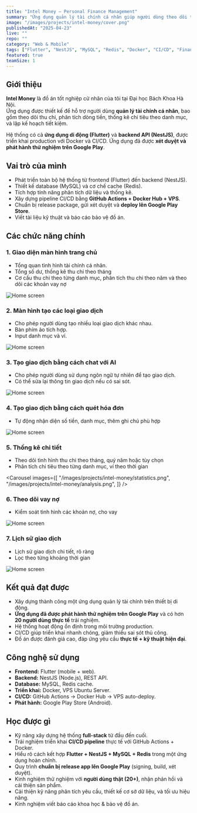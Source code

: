 ```yaml
---
title: "Intel Money – Personal Finance Management"
summary: "Ứng dụng quản lý tài chính cá nhân giúp người dùng theo dõi thu chi, phân tích dòng tiền, và lập kế hoạch tiết kiệm. Hệ thống được xây dựng với Flutter, NestJS, MySQL, Redis và triển khai qua Docker + CI/CD pipeline."
image: "/images/projects/intel-money/cover.png"
publishedAt: "2025-04-23"
live: ""
repo: ""
category: "Web & Mobile"
tags: ["Flutter", "NestJS", "MySQL", "Redis", "Docker", "CI/CD", "Finance App", "Google Play"]
featured: true
teamSize: 1
---
```


## Giới thiệu

**Intel Money** là đồ án tốt nghiệp cử nhân của tôi tại Đại học Bách Khoa Hà Nội.  
Ứng dụng được thiết kế để hỗ trợ người dùng **quản lý tài chính cá nhân**, bao gồm theo dõi thu chi, phân tích dòng tiền, thống kê chi tiêu theo danh mục, và lập kế hoạch tiết kiệm.  

Hệ thống có cả **ứng dụng di động (Flutter)** và **backend API (NestJS)**, được triển khai production với Docker và CI/CD. Ứng dụng đã được **xét duyệt và phát hành thử nghiệm trên Google Play**.

## Vai trò của mình

- Phát triển toàn bộ hệ thống từ frontend (Flutter) đến backend (NestJS).  
- Thiết kế database (MySQL) và cơ chế cache (Redis).  
- Tích hợp tính năng phân tích dữ liệu và thống kê.  
- Xây dựng pipeline CI/CD bằng **GitHub Actions + Docker Hub + VPS**.  
- Chuẩn bị release package, gửi xét duyệt và **deploy lên Google Play Store**.  
- Viết tài liệu kỹ thuật và báo cáo bảo vệ đồ án.  

## Các chức năng chính

### 1. Giao diện màn hình trang chủ
- Tổng quan tình hình tài chính cá nhân.  
- Tổng số dư, thống kê thu chi theo tháng
- Cơ cấu thu chi theo từng danh mục, phân tích thu chi theo năm và theo dõi các khoản vay nợ

<Image
  src="/images/projects/intel-money/home.png"
  alt="Home screen"
  width={1919}
  height={1079}
  className="w-1/2"
/>

### 2. Màn hình tạo các loại giao dịch
- Cho phép người dùng tạo nhiều loại giao dịch khác nhau.  
- Bàn phím ảo tích hợp.  
- Input danh mục và ví.  

<Image
  src="/images/projects/intel-money/create.png"
  alt="Home screen"
  width={1919}
  height={1079}
  className="w-1/2"
/>

### 3. Tạo giao dịch bằng cách chat với AI
- Cho phép người dùng sử dụng ngôn ngữ tự nhiên để tạo giao dịch.  
- Có thể sửa lại thông tin giao dịch nếu có sai sót.  

<Image
  src="/images/projects/intel-money/ai.png"
  alt="Home screen"
  width={1919}
  height={1079}
  className="w-1/2"
/>

### 4. Tạo giao dịch bằng cách quét hóa đơn
- Tự động nhận diện số tiền, danh mục, thêm ghi chú phù hợp 

<Image
  src="/images/projects/intel-money/scanbill.png"
  alt="Home screen"
  width={1919}
  height={1079}
  className="w-4/5"
/>

### 5. Thống kê chi tiết
- Theo dõi tình hình thu chi theo tháng, quý năm hoặc tùy chọn
- Phân tích chi tiêu theo từng danh mục, ví theo thời gian

<Carousel
  images={[
    "/images/projects/intel-money/statistics.png",
    "/images/projects/intel-money/analysis.png",
  ]}
/>

### 6. Theo dõi vay nợ
- Kiểm soát tình hình các khoản nợ, cho vay

<Image
  src="/images/projects/intel-money/lend-borrow.png"
  alt="Home screen"
  width={1919}
  height={1079}
  className="w-1/2"
/>

### 7. Lịch sử giao dịch
- Lịch sử giao dịch chi tiết, rõ ràng
- Lọc theo từng khoảng thời gian

<Image
  src="/images/projects/intel-money/history.png"
  alt="Home screen"
  width={1919}
  height={1079}
  className="w-1/3"
/>

## Kết quả đạt được

- Xây dựng thành công một ứng dụng quản lý tài chính trên thiết bị di động.  
- **Ứng dụng đã được phát hành thử nghiệm trên Google Play** và có hơn **20 người dùng thực tế** trải nghiệm.  
- Hệ thống hoạt động ổn định trong môi trường production.  
- CI/CD giúp triển khai nhanh chóng, giảm thiểu sai sót thủ công.  
- Đồ án được đánh giá cao, đáp ứng yêu cầu **thực tế + kỹ thuật hiện đại**.  

## Công nghệ sử dụng

- **Frontend:** Flutter (mobile + web).  
- **Backend:** NestJS (Node.js), REST API.  
- **Database:** MySQL, Redis cache.  
- **Triển khai:** Docker, VPS Ubuntu Server.  
- **CI/CD:** GitHub Actions → Docker Hub → VPS auto-deploy.  
- **Phát hành:** Google Play Store (Android).  

## Học được gì

- Kỹ năng xây dựng hệ thống **full-stack** từ đầu đến cuối.  
- Trải nghiệm triển khai **CI/CD pipeline** thực tế với GitHub Actions + Docker.  
- Hiểu rõ cách kết hợp **Flutter + NestJS + MySQL + Redis** trong một ứng dụng hoàn chỉnh.  
- Quy trình **chuẩn bị release app lên Google Play** (signing, build, xét duyệt).  
- Kinh nghiệm thử nghiệm với **người dùng thật (20+)**, nhận phản hồi và cải thiện sản phẩm.  
- Cải thiện kỹ năng phân tích yêu cầu, thiết kế cơ sở dữ liệu, và tối ưu hiệu năng.  
- Kinh nghiệm viết báo cáo khoa học & bảo vệ đồ án.
